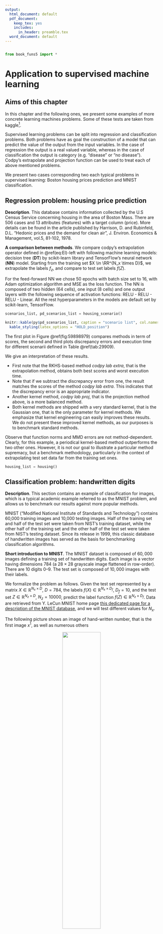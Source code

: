 ---
output:
  html_document: default
  pdf_document:
    keep_tex: yes
    includes:
      in_header: preamble.tex
  word_document: default
---

```{r include=FALSE, echo = FALSE, code=xfun::read_utf8('preamble.R')}
```

```{python, echo = FALSE, results = "hide"}
from book_funs5 import *
```

# Application to supervised machine learning 

## Aims of this chapter

In this chapter and the following ones, we present some examples of more concrete learning machines problems. Some of these tests are taken from kaggle[^270]. 

[^270]: [kaggle, see this url](https://www.kaggle.com/).

Supervised learning problems can be split into regression and classification problems. Both problems have as goal the construction of a model that can predict the value of the output from the input variables. In the case of regression the output is a real valued variable, whereas in the case of classification the output is category (e.g. "disease" or "no disease"). Codpy's extrapolate and projection function can be used to treat each of above mentioned problems.

We present two cases corresponding two each typical problems in supervised learning: Boston housing prices prediction and MNIST classification.

## Regression problem: housing price prediction

**Description**. This database contains information collected by the U.S Census Service concerning housing in the area of Boston Mass. There are 506 cases and 13 attributes (features) with a target column (price). More details can be found in the article published by Harrison, D. and Rubinfeld, D.L. "Hedonic prices and the demand for clean air", J. Environ. Economics & Management, vol.5, 81-102, 1978.

**A comparison between methods**. We compare codpy's extrapolation operator defined in \@ref(eq:EI)-left with following machine learning models: decision tree (**DT**) by scikit-learn library and TensorFlow's neural network (**NN**) model. Starting from the training set $X \in \RR^{N_x \times D}$, we extrapolate the labels $f_z$, and compare to test set labels $f(Z)$.

For the feed-forward NN we chose $50$ epochs with batch size set to $16$, with Adam optimization algorithm and MSE as the loss function. The NN is composed of two hidden ($64$ cells), one input ($8$ cells) and one output layers with the following sequence of activation functions: RELU - RELU - RELU - Linear. All the rest hyperparameters in the models are default set by scikit-learn, TensorFlow.

```{python, include = FALSE}
scenarios_list, pd_scenarios_list = housing_scenario()
```


```{r, label = 29909}
knitr::kable(py$pd_scenarios_list, caption = "scenario list", col.names = c("$D$","$N_x$","$N_y$","$N_z$"), escape = FALSE)%>%
  kable_styling(latex_options = "HOLD_position")
``` 

The first plot in Figure \@ref(fig:59898979) compares methods in term of scores, the second and third plots discrepancy errors and execution time for different scenarii defined in Table \@ref(tab:29909).

We give an interpretation of these results.

* First note that the RKHS-based method *codpy lab extra*, that is the extrapolation method, obtains both best scores and worst execution time. 
* Note that if we subtract the discrepancy error from one, the result matches the scores of the method *codpy lab extra*. This indicates that the discrepancy error is an appropriate indicator.
* Another kernel method, *codpy lab proj*, that is the projection method above, is a more balanced method.
* Both kernel methods are shipped with a very standard kernel, that is the Gaussian one, that is the only parameter for kernel methods. We emphasize that kernel engineering can easily improves these results. We do not present these improved kernel methods, as our purposes is to benchmark standard methods.

Observe that function norms and MMD errors are not method-dependent. Clearly, for this example, a periodical kernel-based method outperforms the two other ones. However, it is not our goal to illustrate a particular method supremacy, but a benchmark methodology, particularly in the context of extrapolating test set data far from the training set ones.

```{python,  label = 59898979, fig.cap="MMD and execution time", results = "hide"}
housing_list = housing()
```

## Classification problem: handwritten digits

**Description**. This section contains an example of classification for images, which is a typical academic example referred to as the MNIST problem, and allows us to benchmark our results against more popular methods.

MNIST ("Modified National Institute of Standards and Technology") contains 60,000 training images and 10,000 testing images. Half of the training set and half of the test set were taken from NIST's training dataset, while the other half of the training set and the other half of the test set were taken from NIST's testing dataset. Since its release in 1999, this classic database of handwritten images has served as the basis for benchmarking classification algorithms.

**Short introduction to MNIST**. The MNIST dataset is composed of $60,000$ images defining a training set of handwritten digits. Each image is a vector having dimensions $784$ (a $28 \times 28$ grayscale image flattened in row-order). There are $10$ digits $0–9$. The test set is composed of $10,000$ images with their labels.

We formalize the problem as follows. Given the test set represented by a matrix $X\in \mathbb{R}^{N_x \times D}$, $D=784$, the labels $f(X) \in \mathbb{R}^{N_x \times D_f}$, $D_f=10$, and the test set $Z\in \mathbb{R}^{N_z \times D}$, $N_z= 10000$, predict the label function $f(Z) \in \mathbb{R}^{N_z \times D_f}$. Data are retrieved from Y. LeCun MNIST home page [this dedicated page for a description of the MNIST database](http://yann.lecun.com/exdb/mnist/), and we will test different values for $N_x$.

The following picture shows an image of hand-written number, that is the first image $x^1$, as well as numerous others

<center>
![](.\CodPyFigs\MNIST.png){width=50%}
<center>

```{python}
scenarios_list = [ (784, 2**(i), 2**(i-2), 10000)  for i in np.arange(5,9,1)]
pd_scenarios_list = pd.DataFrame(scenarios_list)
```

**A comparison between methods**. We compare different machine learning models to classify MNIST digits : support vector classifier (**SVC**), decision tree classifier (**DT**), adaboost classifier, random forest classifier(**RF**) by scikit-learn library and TensorFlow's neural network (**NN**) model. 

For the feed-forward NN we chose 10 epochs with batch size set to 16, with Adam optimization algorithm and sparse categorial entropy as the loss function. The NN is composed of 128 input and 10 output layers with a RELU activation function. All the rest hyperparameters in the models are default set by scikit-learn, TensorFlow. We also straightforwardly apply the projection operator \@ref(eq:P) with the kernel function defined by a composition of the Gaussian kernel with a mean distance map, where the training set is $X \in \mathbb{R}^{N_x \times 784}$, and $Y \in \RR^{N_y \times 784} \subset X$ is randomly chosen.

```{r,label= 538}
knitr::kable(py$pd_scenarios_list, col.names = c("D","Nx","Ny","Nz"),caption = "Scenario list") %>%
  kable_styling(latex_options = "HOLD_position")
```

Scores are computed using the formula \@ref(eq:score), a scalar in the interval between 0 and 1, which counts the number of correctly predicted images.

Figure \@ref(fig:584) is a confusion matrix for the last scenario in Table \@ref(tab:538) for a neural network.


```{python, label= 584,  fig.cap="Confusion matrix for Neural network: Tensorflow", results = "hide"}
scenario_generator_, mnist_list = MNIST()
```

Figure \@ref(fig:65898) compares methods in term of scores, MMD errors and  execution time. We give an interpretation of these results.

* First notice that the kernel method *codpy class. extra* is a multiple-input/multiple-output classifier, which is basically an extrapolation method, obtains both best scores and worst execution time.
* Notice also that one, minus the discrepancy error, matches the scores of the method *codpy class. extra*. This indicates that the discrepancy error is a pertinent indicator.
* Another RKHS - based method, *codpy class. proj*, allows to reduce the computational complexity of extrapolation by using a projection of the input data to lower dimensions. It is a more balanced method with respect to accuracy vs complexity.
* Both kernel methods use a standard Gaussian kernel, that is the only parameter for kernel methods. We emphasize that kernel engineering can easily improves these results. We do not present these improved kernel methods, as our purposes is to benchmark standard methods.

Observe that function norms and discrepancy errors are not method-dependent. Clearly, for this example, a periodic kernel-based method outperforms the two other ones. However, it is not our goal to illustrate a particular method supremacy, but a benchmark methodology, particularly in the context of extrapolating test set data far from the training set ones.

```{python,  label = 65898, fig.cap="MMD and execution time", results = "hide"}
kwargs = {"mp_max_items" :4, "mp_ncols" : 4 }
scenario_generator_.compare_plots(
axis_field_labels = [("Nx","scores"),("Ny","discrepancy_errors"),("Ny","execution_time")],**kwargs)
```

## Reconstruction problems : learning from sub-sampled signals in tomography.

**Description**. This numerical experience illustrates an interesting capability of learning machines to reconstruction problems from sub-sampled signals. Indeed, in this test, we will be learning from a well-established algorithm, that is the SART one, to fasten the reconstruction.

There are many applications of such problems. We illustrate this section with a problem coming from a medical image reconstruction, that can be used also as a medical helping diagnosis decision tool. However, such problems occur in a wide variety of other situations: biology, oceanography, astrophysics, ... 

Poor input signal quality can sometimes be a choice. For instance, in nuclear medicine, it is better to work with lower radioisotopes concentration for obvious health reasons.
Another interesting motivation for sub-sampling signals can be also accelerating data acquisition processes from expensive machines. 

We illustrate this section with an example of such a reconstruction coming from reconstructing a signal from a sub-sampled SPEC (tomography) problem that we describe now. 

**A problem coming from SPECT tomography**. The purpose of this test is to illustrate a sub-sampling reconstruction in the context of medical imagery, more precisely from sub-sampled SPECT images. To that aim, we start from collecting a set of *high resolution* images[^594]. The set itself  is not really important for our illustration sake in this section. However it  should be chosen carefully for real, production problem.

[^594]: the image set is available publicly at this [kaggle link](https://www.kaggle.com/vbookshelf/computed-tomography-ct-images/). 

This database image consists in high resolution $(512\times512)$ images, consisting in approximately 30 images of 82 patients. The training set is built on the first 81 patient. The 82-th patient is used for the test set. We first transform the training set database to produce our data. For each image in the training set (2470 images):

* We perform a "high" resolution $(256\times256)$ radon transform [^357], called a **sinogram** [^324]. A sinogram is quite close to a Fourier transform of the original image, generating sinusoids.
* We perform a "low" resolution (8x256) radon transform.
* We reconstruct the original image from the high resolution sinogram to simulate high resolution SPECT images from these data. The reconstruction algorithm consists in computing an inverse radon transform [^424]. 

An example of training set construction is presented Figure \ref{fig:SPECT}. Left is the reconstructed image from the "high resolution" sinogram (middle). The low resolution sinogram is plot at right.

```{r, label = SPECT, fig.align = 'center', out.width = "90%", fig.cap = "high resolution sinogram (middle),  low resolution (right), reconstructed image (left)"}
knitr::include_graphics(path = "./CodPyFigs/SPECT.png")
```

[^357]: An introduction to radon transform can be found at [ this wikipedia page](https://en.wikipedia.org/wiki/Radon_transform).

[^324]: We used the standard radon transform from scikit, [available at this url](https://scikit-image.org/docs/dev/api/skimage.transform.html#skimage.transform.radon).

[^424]: We used a SART algorithm, 3 iterations, for reconstruction, [available at this url](https://scikit-image.org/docs/dev/api/skimage.transform.html#skimage.transform.iradon_sart).

The test consists then in reconstructing all images of the 82-th patient using low-resolution sinograms.


**A comparison between methods**. We present here the test resulting from a benchmark of a kernel-based method and the SART algorithm[^269]

[^269]: We did not succeed finding competitive parameters for other methods.

Following our notations, section  \@ref(a-framework-for-machine-learning), we introduce

* The training set $x \in \RR^{2473 \times 2304}$, consisting in 2473 sinograms having resolution $8 \times 256$, consisting in all low-resolution sinograms of the 81 first patients, plus the first one of the 82-th patient. This last figure is added to check an important feature in these problems : the learning machine must be able to retrieve an already input example.
* The test set $z \in \RR^{29 \times 2304}$, consisting in 29 sinograms of the 82-th patient, having resolution $8 \times 256$.
* The training values set $f_x \in \RR^{2473 \times 65536}$, consisting in the 2473 images in "high-resolution".
* The ground truth values $f(Z) \in \RR^{29 \times 65536}$, consists in 29 images in "high-resolution".

We perform the tests and output the results in Table \ref{tab:207}. The columns are the predictor identity, $D,N_x,N_y,N_z,D_f$, the execution time, and the score, computed with the RMSE \% error indicator, see \@ref(eq:rmse).

* The first line, named *exact*, simply output the original figures, leading to zero error.
* The second one, named *SART*, reconstruct the figures from the SART algorithm with sub-sampled data.
* The third one, named *codpy*, reconstruct the figures from the sub-sampled data with the kernel extrapolation method \@ref(eq:EI).

Figure \@ref(fig:359) plots the first 8 images, presenting the original one at left, the reconstruction from SART algorithm, middle, and our algorithm, right. One can check visually that this kernel method better reconstruct the original image. It would be erroneous to conclude that this reconstruction process performs better than the SART algorithm, and it is not at all our speech here. We simply illustrate here the capacity of our algorithm to recognize existing patterns: indeed, note that the first image is perfectly reconstructed, as it is part of the training set. This property emphasizes that such methods suit well to pattern recognition problems, as automated tools to support professionals diagnosis.

```{r label = 359, fig.align = 'center',  fig.pos="H", out.width = "50%", fig.cap = "Example of reconstruction original (left), sub-sampled SART (middle), kernel extrapolation (right)"}
knitr::include_graphics(here::here("CodPyFigs", "reconstruction.png")) 
```

```{python, results=FALSE}
## remote execute file radon.py,as execution time is too long.
#results = SPECT()
```


## Appendix 

Tables \@ref(tab:594) and \@ref(tab:601) indicates performance indicators for the Boston housing prices and MNIST datasets. 

```{r, results = 'asis', label = 594}
pyresults <- py$housing_list
knitr::kable(pyresults,  longtable = T, caption = "Performance indicators for housing prices database", escape = FALSE, col.names = c("$predictors$", "$D$", "$N_x$", "$N_y$", "$N_z$", "$D_f$", "time", "scores", "MMD"))  %>%
        kable_styling(latex_options = c("repeat_header","HOLD_position"),
              repeat_header_continued = "\\textit{(Continued on Next Page...)}")
```


```{r, results = 'asis', label = 601}
pyresults <- py$mnist_list
knitr::kable(pyresults, longtable = T, caption = "Performance indicators for MNIST database", escape = FALSE, col.names = c("$predictors$", "$D$", "$N_x$", "$N_y$", "$N_z$", "$D_f$", "time", "scores", "MMD"))  %>% 
      kable_styling(latex_options = c("repeat_header","HOLD_position"),
              repeat_header_continued = "\\textit{(Continued on Next Page...)}")
```

